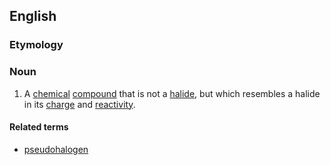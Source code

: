 ==English==
===Etymology===
{{prefix|pseudo|halide}}

===Noun===
{{en-noun}}
# {{context|chemistry|lang=en}} A [[chemical]] [[compound]] that is not a [[halide]], but which resembles a halide in its [[charge]] and [[reactivity]].

====Related terms====
*[[pseudohalogen]]